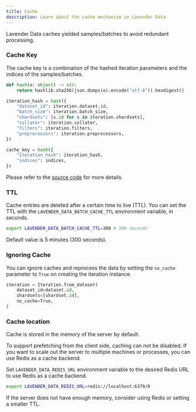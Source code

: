 ```yaml
---
title: Cache
description: Learn about the cache mechanism in Lavender Data
---
```


Lavender Data caches yielded samples/batches to avoid redundant processing.

### Cache Key

The cache key is a combination of the hashed iteration parameters and the indices of the samples/batches.

```python
def hash(o: object) -> str:
    return hashlib.sha256(json.dumps(o).encode("utf-8")).hexdigest()

iteration_hash = hash({
    "dataset_id": iteration.dataset.id,
    "batch_size": iteration.batch_size,
    "shardsets": [s.id for s in iteration.shardsets],
    "collater": iteration.collater,
    "filters": iteration.filters,
    "preprocessors": iteration.preprocessors,
})

cache_key = hash({
    "iteration_hash": iteration_hash,
    "indices": indices,
})
```

Please refer to the [source code](https://github.com/fal-ai/lavender-data/blob/main/packages/lavender-data/lavender_data/server/services/iterations.py) for more details.

### TTL

Cache entries are deleted after a certain time to live (TTL).
You can set the TTL with the `LAVENDER_DATA_BATCH_CACHE_TTL` environment variable, in seconds.

```bash
export LAVENDER_DATA_BATCH_CACHE_TTL=300 # 300 seconds
```

Default value is 5 minutes (300 seconds).

### Ignoring Cache

You can ignore caches and reprocess the data by setting the `no_cache` parameter to `True` on creating the iteration instance.

```python
iteration = Iteration.from_dataset(
    dataset_id=dataset.id,
    shardsets=[shardset.id],
    no_cache=True,
)
```

### Cache location

Cache is stored in the memory of the server by default.

To support prefetching from the client side, caching can not be disabled.
If you want to scale out the server to multiple machines or processes, you can use Redis as a cache backend.

Set `LAVENDER_DATA_REDIS_URL` environment variable to the desired Redis URL to use Redis as a cache backend.

```bash
export LAVENDER_DATA_REDIS_URL=redis://localhost:6379/0
```

If the server does not have enough memory, consider using Redis or setting a smaller TTL.
